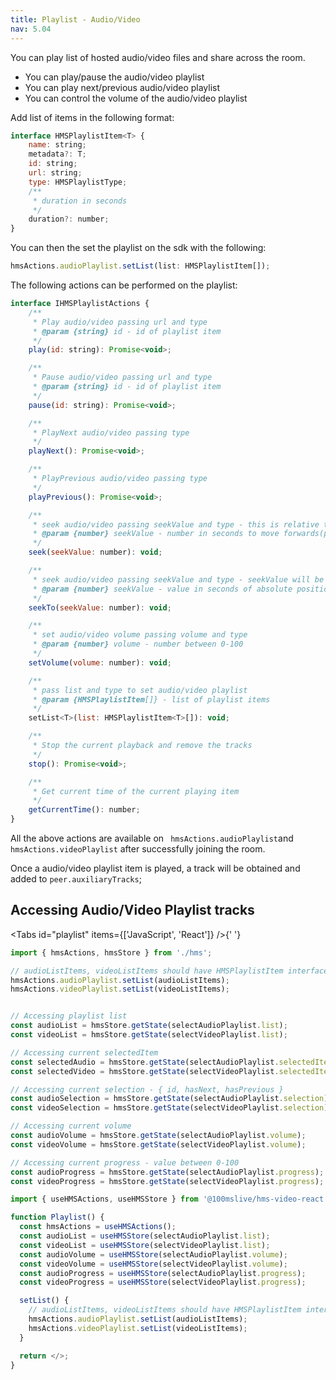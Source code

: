 ```yaml
---
title: Playlist - Audio/Video
nav: 5.04
---
```


You can play list of hosted audio/video files and share across the room.

-   You can play/pause the audio/video playlist
-   You can play next/previous audio/video playlist
-   You can control the volume of the audio/video playlist

Add list of items in the following format:

```js
interface HMSPlaylistItem<T> {
    name: string;
    metadata?: T;
    id: string;
    url: string;
    type: HMSPlaylistType;
    /**
     * duration in seconds
     */
    duration?: number;
}
```

You can then the set the playlist on the sdk with the following:

```js
hmsActions.audioPlaylist.setList(list: HMSPlaylistItem[]);
```

The following actions can be performed on the playlist:

```js
interface IHMSPlaylistActions {
    /**
     * Play audio/video passing url and type
     * @param {string} id - id of playlist item
     */
    play(id: string): Promise<void>;

    /**
     * Pause audio/video passing url and type
     * @param {string} id - id of playlist item
     */
    pause(id: string): Promise<void>;

    /**
     * PlayNext audio/video passing type
     */
    playNext(): Promise<void>;

    /**
     * PlayPrevious audio/video passing type
     */
    playPrevious(): Promise<void>;

    /**
     * seek audio/video passing seekValue and type - this is relative to current position
     * @param {number} seekValue - number in seconds to move forwards(pass negative values to move backwards)
     */
    seek(seekValue: number): void;

    /**
     * seek audio/video passing seekValue and type - seekValue will be absolute
     * @param {number} seekValue - value in seconds of absolute position in the playlist item duration
     */
    seekTo(seekValue: number): void;

    /**
     * set audio/video volume passing volume and type
     * @param {number} volume - number between 0-100
     */
    setVolume(volume: number): void;

    /**
     * pass list and type to set audio/video playlist
     * @param {HMSPlaylistItem[]} - list of playlist items
     */
    setList<T>(list: HMSPlaylistItem<T>[]): void;

    /**
     * Stop the current playback and remove the tracks
     */
    stop(): Promise<void>;

    /**
     * Get current time of the current playing item
     */
    getCurrentTime(): number;
}
```

All the above actions are available on ` hmsActions.audioPlaylist`and `hmsActions.videoPlaylist` after successfully joining the room.

Once a audio/video playlist item is played, a track will be obtained and added to `peer.auxiliaryTracks`;

## Accessing Audio/Video Playlist tracks

<Tabs id="playlist" items={['JavaScript', 'React']} />{' '}

<Tab id='playlist-0'>

```js:playlist.js
import { hmsActions, hmsStore } from './hms';

// audioListItems, videoListItems should have HMSPlaylistItem interface
hmsActions.audioPlaylist.setList(audioListItems);
hmsActions.videoPlaylist.setList(videoListItems);


// Accessing playlist list
const audioList = hmsStore.getState(selectAudioPlaylist.list);
const videoList = hmsStore.getState(selectVideoPlaylist.list);

// Accessing current selectedItem
const selectedAudio = hmsStore.getState(selectAudioPlaylist.selectedItem);
const selectedVideo = hmsStore.getState(selectVideoPlaylist.selectedItem);

// Accessing current selection - { id, hasNext, hasPrevious }
const audioSelection = hmsStore.getState(selectAudioPlaylist.selection);
const videoSelection = hmsStore.getState(selectVideoPlaylist.selection);

// Accessing current volume
const audioVolume = hmsStore.getState(selectAudioPlaylist.volume);
const videoVolume = hmsStore.getState(selectVideoPlaylist.volume);

// Accessing current progress - value between 0-100
const audioProgress = hmsStore.getState(selectAudioPlaylist.progress);
const videoProgress = hmsStore.getState(selectVideoPlaylist.progress);

```

</Tab>

<Tab  id='playlist-1'>

```jsx:playlist.jsx
import { useHMSActions, useHMSStore } from '@100mslive/hms-video-react';

function Playlist() {
  const hmsActions = useHMSActions();
  const audioList = useHMSStore(selectAudioPlaylist.list);
  const videoList = useHMSStore(selectVideoPlaylist.list);
  const audioVolume = useHMSStore(selectAudioPlaylist.volume);
  const videoVolume = useHMSStore(selectVideoPlaylist.volume);
  const audioProgress = useHMSStore(selectAudioPlaylist.progress);
  const videoProgress = useHMSStore(selectVideoPlaylist.progress);

  setList() {
    // audioListItems, videoListItems should have HMSPlaylistItem interface
    hmsActions.audioPlaylist.setList(audioListItems);
    hmsActions.videoPlaylist.setList(videoListItems);
  }

  return </>;
}
```

</Tab>
